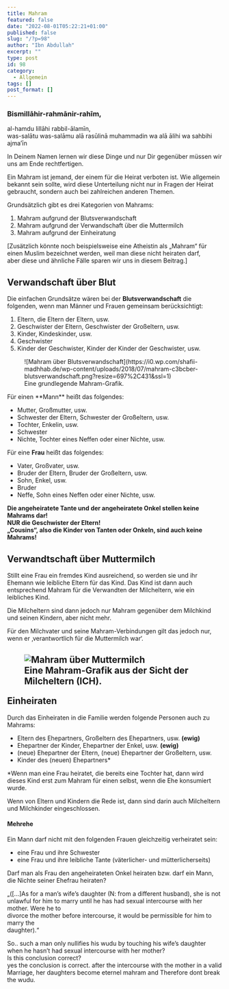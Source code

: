 ```yaml
---
title: Mahram
featured: false
date: "2022-08-01T05:22:21+01:00"
published: false
slug: "/?p=98"
author: "Ibn Abdullah"
excerpt: ""
type: post
id: 98
category:
  - Allgemein
tags: []
post_format: []
---
```


### Bismillāhir-rahmānir-rahīm,

al-hamdu lillāhi rabbil-ālamīn,  
was-salātu was-salāmu alā rasūlinā muhammadin wa alā ālihi wa sahbihi ajma’īn

In Deinem Namen lernen wir diese Dinge und nur Dir gegenüber müssen wir uns am Ende rechtfertigen.

Ein Mahram ist jemand, der einem für die Heirat verboten ist. Wie allgemein bekannt sein sollte, wird diese Unterteilung nicht nur in Fragen der Heirat gebraucht, sondern auch bei zahlreichen anderen Themen.

Grundsätzlich gibt es drei Kategorien von Mahrams:

1. Mahram aufgrund der Blutsverwandschaft
2. Mahram aufgrund der Verwandschaft über die Muttermilch
3. Mahram aufgrund der Einheiratung

\[Zusätzlich könnte noch beispielsweise eine Atheistin als „Mahram“ für einen Muslim bezeichnet werden, weil man diese nicht heiraten darf,  
aber diese und ähnliche Fälle sparen wir uns in diesem Beitrag.\]

## Verwandschaft über Blut

Die einfachen Grundsätze wären bei der **Blutsverwandschaft** die folgenden, wenn man Männer und Frauen gemeinsam berücksichtigt:

1. Eltern, die Eltern der Eltern, usw.
2. Geschwister der Eltern, Geschwister der Großeltern, usw.
3. Kinder, Kindeskinder, usw.
4. Geschwister
5. Kinder der Geschwister, Kinder der Kinder der Geschwister, usw.

<div class="wp-block-image wp-image-99 aligncenter">
  <figure class="">
    ![Mahram über
    Blutsverwandschaft](https://i0.wp.com/shafii-madhhab.de/wp-content/uploads/2018/07/mahram-c3bcber-blutsverwandschaft.png?resize=697%2C431&ssl=1)
    <figcaption>Eine grundlegende Mahram-Grafik.</figcaption>
  </figure>
</div>
Für einen **Mann** heißt das folgendes:

- Mutter, Großmutter, usw.
- Schwester der Eltern, Schwester der Großeltern, usw.
- Tochter, Enkelin, usw.
- Schwester
- Nichte, Tochter eines Neffen oder einer Nichte, usw.

Für eine **Frau** heißt das folgendes:

- Vater, Großvater, usw.
- Bruder der Eltern, Bruder der Großeltern, usw.
- Sohn, Enkel, usw.
- Bruder
- Neffe, Sohn eines Neffen oder einer Nichte, usw.

**Die angeheiratete Tante und der angeheiratete Onkel stellen keine Mahrams dar!**  
**NUR die Geschwister der Eltern!**  
**„Cousins“, also die Kinder von Tanten oder Onkeln, sind auch keine Mahrams!**

## Verwandtschaft über Muttermilch

Stillt eine Frau ein fremdes Kind ausreichend, so werden sie und ihr Ehemann wie leibliche Eltern für das Kind. Das Kind ist dann auch entsprechend Mahram für die Verwandten der Milcheltern, wie ein leibliches Kind.

Die Milcheltern sind dann jedoch nur Mahram gegenüber dem Milchkind und seinen Kindern, aber nicht mehr.

Für den Milchvater und seine Mahram-Verbindungen gilt das jedoch nur, wenn er ‚verantwortlich für die Muttermilch war‘.

## <div class="wp-block-image size-full wp-image-102 aligncenter"><figure class="">![Mahram über Muttermilch](https://i0.wp.com/shafii-madhhab.de/wp-content/uploads/2018/07/mahram-c3bcber-muttermilch.png?resize=697%2C316&ssl=1)<figcaption>Eine Mahram-Grafik aus der Sicht der Milcheltern (ICH).</figcaption></figure></div>Einheiraten

Durch das Einheiraten in die Familie werden folgende Personen auch zu Mahrams:

- Eltern des Ehepartners, Großeltern des Ehepartners, usw. **(ewig)**
- Ehepartner der Kinder, Ehepartner der Enkel, usw. **(ewig)**
- (neue) Ehepartner der Eltern, (neue) Ehepartner der Großeltern, usw.
- Kinder des (neuen) Ehepartners\*

\*Wenn man eine Frau heiratet, die bereits eine Tochter hat, dann wird dieses Kind erst zum Mahram für einen selbst, wenn die Ehe konsumiert wurde.

Wenn von Eltern und Kindern die Rede ist, dann sind darin auch Milcheltern und Milchkinder eingeschlossen.

#### Mehrehe

Ein Mann darf nicht mit den folgenden Frauen gleichzeitig verheiratet sein:

- eine Frau und ihre Schwester
- eine Frau und ihre leibliche Tante (väterlicher- und mütterlicherseits)

Darf man als Frau den angeheirateten Onkel heiraten bzw. darf ein Mann, die Nichte seiner Ehefrau heiraten?

„(\[…\]As for a man’s wife’s daughter (N: from a different husband), she is not  
 unlawful for him to marry until he has had sexual intercourse with her mother. Were he to  
 divorce the mother before intercourse, it would be permissible for him to marry the<span class="text_exposed_show">  
 daughter).“</span>

So.. such a man only nullifies his wudu by touching his wife’s daughter when he hasn’t had sexual intercourse with her mother?  
Is this conclusion correct?  
yes the conclusion is correct. after the intercourse with the mother in a valid Marriage, her daughters become eternel mahram and Therefore dont break the wudu.
